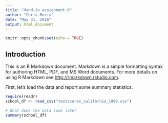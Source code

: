 ```yaml
---
title: "Hand-in assignment 0"
author: "Chris Muris"
date: "May 31, 2016"
output: html_document
---
```


```r
knitr::opts_chunk$set(echo = TRUE)
```

## Introduction

This is an R Markdown document. Markdown is a simple formatting syntax for authoring HTML, PDF, and MS Word documents. For more details on using R Markdown see <http://rmarkdown.rstudio.com>.

First, let's load the data and report some summary statistics.

```r
require(readr)
school_df <- read_csv("testscores_california_1999.csv")

# What does the data look like?
summary(school_df)
```


